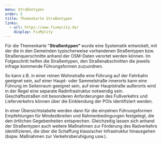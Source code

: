 ```yaml
---
menu: Straßentypen
order: 5
title: Themenkarte Straßentypen
links:
  - url: https://www.fixmycity.de/
    display: FixMyCity
---
```

Für die Themenkarte "**Straßentypen”** wurde eine Systematik entwickelt, mit der die in den Gemeinden typischerweise vorhandenen Straßentypen bzw. Straßenquerschnitte anhand der OSM-Daten verortet werden können. Im Folgeschritt helfen die Straßentypen, den Straßenabschnitten die jeweils infrage kommende Führungsformen zuzuordnen.

So kann z.B. in einer reinen Wohnstraße eine Führung auf der Fahrbahn geeignet sein, auf einer Haupt- oder Sammelstraße innerorts kann eine Führung im Seitenraum geeignet sein, auf einer Hauptstraße außerorts wird in der Regel eine separate Radinfrastruktur notwendig sein. Geschäftsstraßen mit besonderen Anforderungen des Fußverkehrs und Lieferverkehrs können über die Einblendung der POIs identifiziert werden.

In einer Übersichtstabelle werden dann für die einzelnen Führungsformen Empfehlungen für Mindestbreiten und Rahmenbedingungen festgelegt, die den örtlichen Gegebenheiten entsprechen. Gleichzeitig lassen sich anhand der Straßentypen auch weitere Maßnahmen zur Förderung des Radverkehrs identifizieren, die über die Schaffung klassischer Infrastruktur hinausgehen (bspw. Maßnahmen zur Verkehrsberuhigung usw.).
